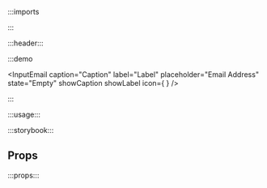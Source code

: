:::imports


:::

:::header:::

:::demo

<InputEmail
  caption="Caption"
  label="Label"
  placeholder="Email Address"
  state="Empty"
  showCaption
  showLabel
  icon={
    <Icon name="ph:envelope"/>
  }
/>

:::

:::usage:::

:::storybook:::

## Props

:::props:::
